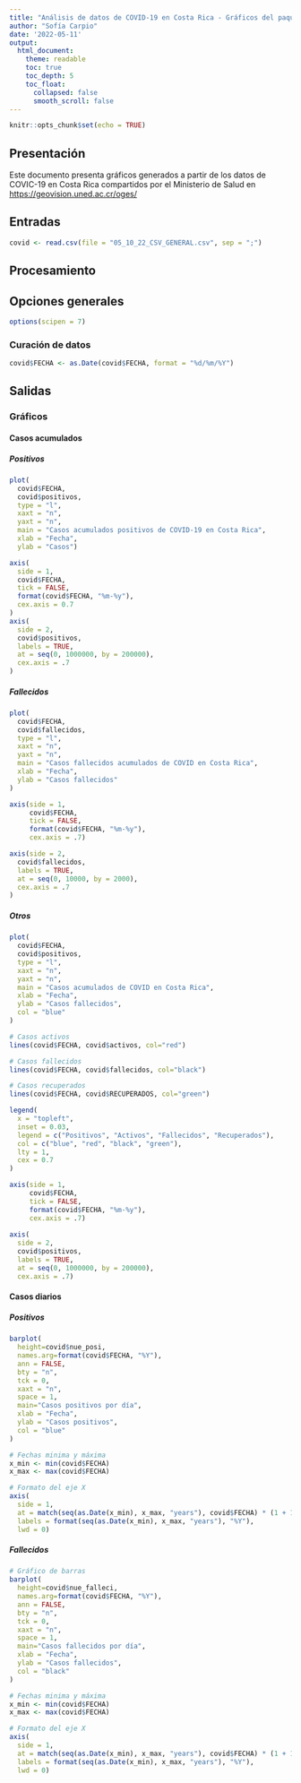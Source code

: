 ---
title: "Análisis de datos de COVID-19 en Costa Rica - Gráficos del paquete base"
author: "Sofía Carpio"
date: '2022-05-11'
output:
  html_document:
    theme: readable    
    toc: true
    toc_depth: 5
    toc_float:
      collapsed: false
      smooth_scroll: false
---

```{r setup, include=FALSE}
knitr::opts_chunk$set(echo = TRUE)
```

## Presentación 
Este documento presenta gráficos generados a partir de los datos de COVIC-19 en Costa Rica compartidos por el Ministerio de Salud en [https://geovision.uned.ac.cr/oges/](https://geovision.uned.ac.cr/oges/)

## Entradas
```{r carga-datos}
covid <- read.csv(file = "05_10_22_CSV_GENERAL.csv", sep = ";")
```


## Procesamiento 

## Opciones generales 
```{r opciones generales}
options(scipen = 7)
```


### Curación de datos 
```{r conversion-fecha}
covid$FECHA <- as.Date(covid$FECHA, format = "%d/%m/%Y")
```


## Salidas 

### Gráficos 

#### Casos acumulados 

##### Positivos  
```{r casos-positivos-acumulados}
plot(
  covid$FECHA,
  covid$positivos, 
  type = "l",
  xaxt = "n",
  yaxt = "n", 
  main = "Casos acumulados positivos de COVID-19 en Costa Rica", 
  xlab = "Fecha",
  ylab = "Casos")

axis(
  side = 1,
  covid$FECHA,
  tick = FALSE,
  format(covid$FECHA, "%m-%y"),
  cex.axis = 0.7
) 
axis(
  side = 2,
  covid$positivos,
  labels = TRUE,  
  at = seq(0, 1000000, by = 200000),
  cex.axis = .7
)
```



##### Fallecidos
```{r casos-fallecidos-acumulados}
plot(
  covid$FECHA,
  covid$fallecidos,
  type = "l",
  xaxt = "n",
  yaxt = "n",
  main = "Casos fallecidos acumulados de COVID en Costa Rica",
  xlab = "Fecha",
  ylab = "Casos fallecidos"
)

axis(side = 1,
     covid$FECHA,
     tick = FALSE,
     format(covid$FECHA, "%m-%y"),
     cex.axis = .7)

axis(side = 2,
  covid$fallecidos,
  labels = TRUE,  
  at = seq(0, 10000, by = 2000),
  cex.axis = .7
)
```


##### Otros 
```{r casos-otros-acumulados}
plot(
  covid$FECHA,
  covid$positivos,
  type = "l",
  xaxt = "n",
  yaxt = "n",
  main = "Casos acumulados de COVID en Costa Rica",
  xlab = "Fecha",
  ylab = "Casos fallecidos",
  col = "blue"
)

# Casos activos
lines(covid$FECHA, covid$activos, col="red")

# Casos fallecidos
lines(covid$FECHA, covid$fallecidos, col="black")

# Casos recuperados
lines(covid$FECHA, covid$RECUPERADOS, col="green")

legend(
  x = "topleft",
  inset = 0.03,
  legend = c("Positivos", "Activos", "Fallecidos", "Recuperados"),
  col = c("blue", "red", "black", "green"), 
  lty = 1, 
  cex = 0.7
)

axis(side = 1,
     covid$FECHA,
     tick = FALSE,
     format(covid$FECHA, "%m-%y"),
     cex.axis = .7)
 
axis(
  side = 2,
  covid$positivos,
  labels = TRUE,  
  at = seq(0, 1000000, by = 200000),
  cex.axis = .7)

```


#### Casos diarios

##### Positivos

```{r positivos-diarios}
barplot(
  height=covid$nue_posi,
  names.arg=format(covid$FECHA, "%Y"),
  ann = FALSE, 
  bty = "n", 
  tck = 0, 
  xaxt = "n",
  space = 1,
  main="Casos positivos por día",
  xlab = "Fecha",
  ylab = "Casos positivos",
  col = "blue"
)

# Fechas minima y máxima
x_min <- min(covid$FECHA)
x_max <- max(covid$FECHA)

# Formato del eje X
axis(
  side = 1,
  at = match(seq(as.Date(x_min), x_max, "years"), covid$FECHA) * (1 + 1),
  labels = format(seq(as.Date(x_min), x_max, "years"), "%Y"),
  lwd = 0)
```


##### Fallecidos

```{r fallecidos-diarios}
# Gráfico de barras
barplot(
  height=covid$nue_falleci,
  names.arg=format(covid$FECHA, "%Y"),
  ann = FALSE, 
  bty = "n", 
  tck = 0, 
  xaxt = "n",
  space = 1,
  main="Casos fallecidos por día",
  xlab = "Fecha",
  ylab = "Casos fallecidos",
  col = "black"
)

# Fechas minima y máxima
x_min <- min(covid$FECHA)
x_max <- max(covid$FECHA)

# Formato del eje X
axis(
  side = 1,
  at = match(seq(as.Date(x_min), x_max, "years"), covid$FECHA) * (1 + 1),
  labels = format(seq(as.Date(x_min), x_max, "years"), "%Y"),
  lwd = 0)
```




































